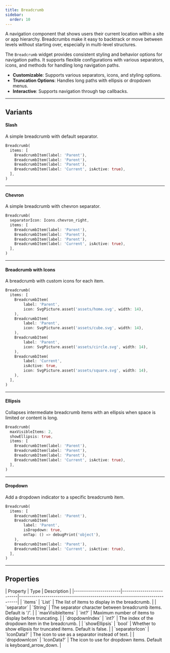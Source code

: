 ```yaml
---
title: Breadcrumb
sidebar:
  order: 10
---
```



A navigation component that shows users their current location within a site or app hierarchy. Breadcrumbs make it easy to backtrack or move between levels without starting over, especially in multi-level structures.

The `Breadcrumb` widget provides consistent styling and behavior options for navigation paths. It supports flexible configurations with various separators, icons, and methods for handling long navigation paths.

- **Customizable**: Supports various separators, icons, and styling options.
- **Truncation Options**: Handles long paths with ellipsis or dropdown menus.
- **Interactive**: Supports navigation through tap callbacks.

---

## Variants

#### Slash
A simple breadcrumb with default separator.

<Preview src="breadcrumb?style=slash">

```dart
Breadcrumb(
  items: [
    BreadcrumbItem(label: 'Parent'),
    BreadcrumbItem(label: 'Parent'),
    BreadcrumbItem(label: 'Parent'),
    BreadcrumbItem(label: 'Current', isActive: true),
  ],
)
```

</Preview>

---

#### Chevron
A simple breadcrumb with chevron separator.

<Preview src="breadcrumb?style=chevron">

```dart
Breadcrumb(
  separatorIcon: Icons.chevron_right,
  items: [
    BreadcrumbItem(label: 'Parent'),
    BreadcrumbItem(label: 'Parent'),
    BreadcrumbItem(label: 'Parent'),
    BreadcrumbItem(label: 'Current', isActive: true),
  ],
)
```

</Preview>

---

#### Breadcrumb with Icons
A breadcrumb with custom icons for each item.

<Preview src="breadcrumb?style=withIcons">

```dart
Breadcrumb(
  items: [
    BreadcrumbItem(
        label: 'Parent',
        icon: SvgPicture.asset('assets/home.svg', width: 14),
    ),
    BreadcrumbItem(
        label: 'Parent',
        icon: SvgPicture.asset('assets/cube.svg', width: 14),
    ),
    BreadcrumbItem(
        label: 'Parent',
        icon: SvgPicture.asset('assets/circle.svg', width: 14),
    ),
    BreadcrumbItem(
        label: 'Current',
        isActive: true,
        icon: SvgPicture.asset('assets/square.svg', width: 14),
    ),
  ],
)
```

</Preview>

---

#### Ellipsis
Collapses intermediate breadcrumb items with an ellipsis when space is limited or content is long.

<Preview src="breadcrumb?style=withEllipsis">

```dart
Breadcrumb(
  maxVisibleItems: 2,
  showEllipsis: true,
  items: [
    BreadcrumbItem(label: 'Parent'),
    BreadcrumbItem(label: 'Parent'),
    BreadcrumbItem(label: 'Parent'),
    BreadcrumbItem(label: 'Current', isActive: true),
  ],
)
```

</Preview>

---

#### Dropdown
Add a dropdown indicator to a specific breadcrumb item.

<Preview src="breadcrumb?style=withDropdown">

```dart
Breadcrumb(
  items: [
    BreadcrumbItem(label: 'Parent'),
    BreadcrumbItem(
        label: 'Parent',
        isDropdown: true,
        onTap: () => debugPrint('object'),
    ),
    BreadcrumbItem(label: 'Parent'),
    BreadcrumbItem(label: 'Current', isActive: true),
  ],
)
```

</Preview>

---

## Properties

<div class="docs-table">
| Property              | Type                     | Description                                                                 |
|-----------------------|--------------------------|-----------------------------------------------------------------------------|
| `items`               | `List<BreadcrumbItem>`   | The list of items to display in the breadcrumb.                            |
| `separator`           | `String`                 | The separator character between breadcrumb items. Default is '/'.           |
| `maxVisibleItems`     | `int?`                   | Maximum number of items to display before truncating.                       |
| `dropdownIndex`       | `int?`                   | The index of the dropdown item in the breadcrumb.                          |
| `showEllipsis`        | `bool`                   | Whether to show ellipsis for truncated items. Default is false.            |
| `separatorIcon`       | `IconData?`              | The icon to use as a separator instead of text.                            |
| `dropdownIcon`        | `IconData?`              | The icon to use for dropdown items. Default is keyboard_arrow_down.        |
</div>
